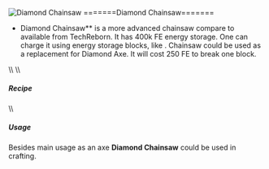 ![Diamond Сhainsaw](/mods/techreborn/diamond_chainsaw.png)
=======Diamond Chainsaw=======


- Diamond Chainsaw** is a more advanced chainsaw compare to
        <Mcitem id="techreborn:steel_chainsaw"/>
        available from TechReborn. It has 400k FE energy storage. One
        can charge it using energy storage blocks, like
        <Mcitem id="techreborn:battery_box"/>.
        Chainsaw could be used as a replacement for Diamond Axe. It will
        cost 250 FE to break one block.

\\\\ \\\\

##### Recipe

<Recipe recipe=" input air minecraft:diamond minecraft:diamond input
techreborn:titanium_ingot techreborn:advanced_electronic_circuit
minecraft:diamond input techreborn:steel_chainsaw
techreborn:titanium_ingot air output techreborn:diamond_chainsaw
"/> \\\\

##### Usage

Besides main usage as an axe **Diamond Chainsaw** could be used in
crafting. <Recipe recipe=" input air techreborn:iridium_nugget
techreborn:iridium_alloy_plate input techreborn:overclocker_upgrade
techreborn:energy_flow_circuit techreborn:iridium_nugget input
techreborn:diamond_chainsaw techreborn:overclocker_upgrade air output
techreborn:advanced_chainsaw "/>
